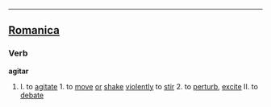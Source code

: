 ----

==[[Romanica]]==
===Verb===
<b>agitar</b>
#I. to [[agitate]] 1. to [[move]] [[or]] [[shake]] [[violently]] to [[stir]] 2. to [[perturb]], [[excite]] II. to [[debate]]